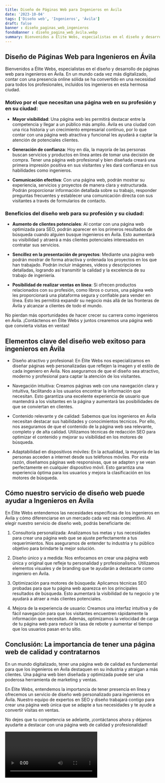 ```yaml
---
title: Diseño de Páginas Web para Ingenieros en Ávila
date: '2023-10-04'
tags: ['Diseño web', 'Ingenieros', 'Ávila']
draft: false
banner : diseño_paginas_web_ingenieros
fondoBanner : diseño_pagina_web_ávila.webp
summary: Bienvenidos a Élite Webs, especialistas en el diseño y desarrollo de páginas web para ingenieros en Ávila. En un mundo cada vez más digitalizado, contar con una presencia online sólida se ha convertido en una necesidad para todos los profesionales, incluidos los ingenieros en esta hermosa ciudad.
---
```


## Diseño de Páginas Web para Ingenieros en Ávila

Bienvenidos a Élite Webs, especialistas en el diseño y desarrollo de páginas web para ingenieros en Ávila. En un mundo cada vez más digitalizado, contar con una presencia online sólida se ha convertido en una necesidad para todos los profesionales, incluidos los ingenieros en esta hermosa ciudad.

### Motivo por el que necesitan una página web en su profesión y en su ciudad:

- **Mayor visibilidad**: Una página web les permitirá destacar entre la competencia y llegar a un público más amplio. Ávila es una ciudad con una rica historia y un crecimiento empresarial continuo, por lo que contar con una página web atractiva y funcional les ayudará a captar la atención de potenciales clientes.

- **Generación de confianza**: Hoy en día, la mayoría de las personas buscan servicios y productos en línea antes de tomar una decisión de compra. Tener una página web profesional y bien diseñada creará una primera impresión positiva en sus visitantes y les dará confianza en sus habilidades como ingenieros.

- **Comunicación efectiva**: Con una página web, podrán mostrar su experiencia, servicios y proyectos de manera clara y estructurada. Podrán proporcionar información detallada sobre su trabajo, responder preguntas frecuentes y establecer una comunicación directa con sus visitantes a través de formularios de contacto.

### Beneficios del diseño web para su profesión y su ciudad:

- **Aumento de clientes potenciales**: Al contar con una página web optimizada para SEO, podrán aparecer en los primeros resultados de búsqueda cuando alguien busque ingenieros en Ávila. Esto aumentará su visibilidad y atraerá a más clientes potenciales interesados en contratar sus servicios.

- **Sencillez en la presentación de proyectos**: Mediante una página web podrán mostrar de forma atractiva y ordenada los proyectos en los que han trabajado. Podrán incluir imágenes, videos y descripciones detalladas, logrando así transmitir la calidad y la excelencia de su trabajo de ingeniería.

- **Posibilidad de realizar ventas en línea**: Si ofrecen productos relacionados con su profesión, como libros o cursos, una página web les proporcionará una plataforma segura y confiable para vender en línea. Esto les permitirá expandir su negocio más allá de las fronteras de Ávila y alcanzar a clientes de todo el mundo.

No pierdan más oportunidades de hacer crecer su carrera como ingenieros en Ávila. ¡Contáctenos en Élite Webs y juntos crearemos una página web que convierta visitas en ventas!

<GifSeo />

<Cta />

## Elementos clave del diseño web exitoso para ingenieros en Ávila

- Diseño atractivo y profesional: En Élite Webs nos especializamos en diseñar páginas web personalizadas que reflejen la imagen y el estilo de cada ingeniero en Ávila. Nos aseguramos de que el diseño sea atractivo, moderno y profesional para captar la atención de los visitantes.

- Navegación intuitiva: Creamos páginas web con una navegación clara y intuitiva, facilitando a los usuarios encontrar la información que necesitan. Esto garantiza una excelente experiencia de usuario que mantendrá a los visitantes en la página y aumentará las posibilidades de que se conviertan en clientes.

- Contenido relevante y de calidad: Sabemos que los ingenieros en Ávila necesitan destacar sus habilidades y conocimientos técnicos. Por ello, nos aseguramos de que el contenido de la página web sea relevante, completo y de alta calidad. Utilizamos técnicas de redacción SEO para optimizar el contenido y mejorar su visibilidad en los motores de búsqueda.

- Adaptabilidad en dispositivos móviles: En la actualidad, la mayoría de las personas acceden a internet desde sus teléfonos móviles. Por esta razón, diseñamos páginas web responsivas, que se adapten y se vean perfectamente en cualquier dispositivo móvil. Esto garantiza una experiencia óptima para los usuarios y mejora la clasificación en los motores de búsqueda.

## Cómo nuestro servicio de diseño web puede ayudar a Ingenieros en Ávila

En Élite Webs entendemos las necesidades específicas de los ingenieros en Ávila y cómo diferenciarse en un mercado cada vez más competitivo. Al elegir nuestro servicio de diseño web, podrás beneficiarte de:

1. Consultoría personalizada: Analizamos tus metas y tus necesidades para crear una página web que se ajuste perfectamente a tus requerimientos. Nos aseguramos de entender tu industria y tu público objetivo para brindarte la mejor solución.

2. Diseño único y a medida: Nos enfocamos en crear una página web única y original que refleje tu personalidad y profesionalismo. Utilizamos elementos visuales y de branding que te ayudarán a destacarte como ingeniero en Ávila.

3. Optimización para motores de búsqueda: Aplicamos técnicas SEO probadas para que tu página web aparezca en los principales resultados de búsqueda. Esto aumentará la visibilidad de tu negocio y te ayudará a atraer a más clientes potenciales.

4. Mejora de la experiencia de usuario: Creamos una interfaz intuitiva y de fácil navegación para que los visitantes encuentren rápidamente la información que necesitan. Además, optimizamos la velocidad de carga de tu página web para reducir la tasa de rebote y aumentar el tiempo que los usuarios pasan en tu sitio.

## Conclusión: La importancia de tener una página web de calidad y contratarnos

En un mundo digitalizado, tener una página web de calidad es fundamental para que los ingenieros en Ávila destaquen en su industria y atraigan a más clientes. Una página web bien diseñada y optimizada puede ser una poderosa herramienta de marketing y ventas.

En Élite Webs, entendemos la importancia de tener presencia en línea y ofrecemos un servicio de diseño web personalizado para ingenieros en Ávila. Nuestro equipo de expertos en SEO y diseño trabajará contigo para crear una página web única que se adapte a tus necesidades y te ayude a convertir visitas en ventas.

No dejes que tu competencia se adelante, ¡contáctanos ahora y déjanos ayudarte a destacar con una página web de calidad y profesionalidad!

<Video />

<CtaBot job='Ingenieros' city='Ávila'/>

<Gmaps query='Ávila+españa+maps' />